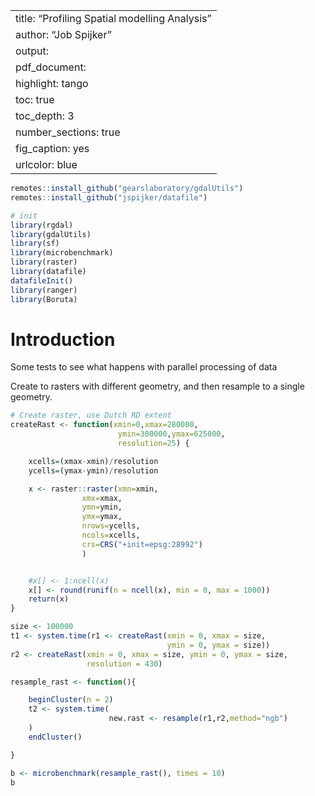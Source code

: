 
---
title: "Profiling Spatial modelling Analysis"
author: "Job Spijker"
output: 
  pdf_document:
    highlight: tango
    toc: true
    toc_depth: 3
    number_sections: true
    fig_caption: yes
urlcolor: blue    
---

```r

remotes::install_github("gearslaboratory/gdalUtils")
remotes::install_github("jspijker/datafile")

# init
library(rgdal)
library(gdalUtils)
library(sf)
library(microbenchmark)
library(raster)
library(datafile)
datafileInit()
library(ranger)
library(Boruta)
```

# Introduction

Some tests to see what happens with parallel processing of data


Create to rasters with different geometry, and then resample to a
single geometry. 

```r

# Create raster, use Dutch RD extent
createRast <- function(xmin=0,xmax=280000,
                        ymin=300000,ymax=625000,
                        resolution=25) {

    xcells=(xmax-xmin)/resolution
    ycells=(ymax-ymin)/resolution

    x <- raster::raster(xmn=xmin,
                xmx=xmax,
                ymn=ymin,
                ymx=ymax,
                nrows=ycells,
                ncols=xcells,
                crs=CRS("+init=epsg:28992")
                )


    #x[] <- 1:ncell(x)
    x[] <- round(runif(n = ncell(x), min = 0, max = 1000))
    return(x)
}

size <- 100000
t1 <- system.time(r1 <- createRast(xmin = 0, xmax = size, 
                                   ymin = 0, ymax = size))
r2 <- createRast(xmin = 0, xmax = size, ymin = 0, ymax = size,
                 resolution = 430)

resample_rast <- function(){

    beginCluster(n = 2)
    t2 <- system.time(
                      new.rast <- resample(r1,r2,method="ngb")
    )
    endCluster()

}

b <- microbenchmark(resample_rast(), times = 10)
b


```



